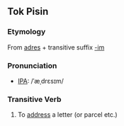 ==Tok Pisin==
===Etymology===
From [[adres]] + transitive suffix [[-im]]

===Pronunciation===
* [[Wiktionary:Pronunciation_key|IPA]]: /ˈæˌdrɛsɪm/

===Transitive Verb===
# To [[address]] a letter (or parcel etc.)